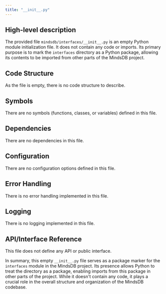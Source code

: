 ```yaml
---
title: "__init__.py"
---
```


## High-level description

The provided file `mindsdb/interfaces/__init__.py` is an empty Python module initialization file. It does not contain any code or imports. Its primary purpose is to mark the `interfaces` directory as a Python package, allowing its contents to be imported from other parts of the MindsDB project.

## Code Structure

As the file is empty, there is no code structure to describe.

## Symbols

There are no symbols (functions, classes, or variables) defined in this file.

## Dependencies

There are no dependencies in this file.

## Configuration

There are no configuration options defined in this file.

## Error Handling

There is no error handling implemented in this file.

## Logging

There is no logging implemented in this file.

## API/Interface Reference

This file does not define any API or public interface.

In summary, this empty `__init__.py` file serves as a package marker for the `interfaces` module in the MindsDB project. Its presence allows Python to treat the directory as a package, enabling imports from this package in other parts of the project. While it doesn't contain any code, it plays a crucial role in the overall structure and organization of the MindsDB codebase.